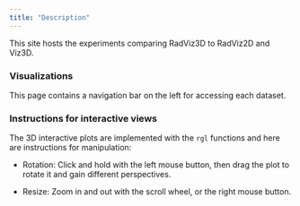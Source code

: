 ```yaml
---
title: "Description"
---
```


This site hosts the experiments comparing RadViz3D to RadViz2D and Viz3D.

### Visualizations

This page contains a navigation bar on the left for accessing each dataset.

### Instructions for interactive views

The 3D interactive plots are implemented with the `rgl` functions and here are instructions for manipulation:

- Rotation: Click and hold with the left mouse button, then drag the plot to rotate it and gain different perspectives.

- Resize: Zoom in and out with the scroll wheel, or the right mouse button.
